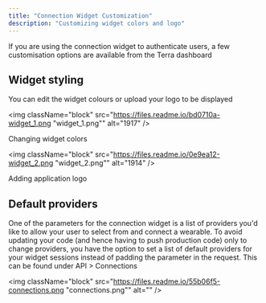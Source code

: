 ```yaml
---
title: "Connection Widget Customization"
description: "Customizing widget colors and logo"
---
```

If you are using the connection widget to authenticate users, a few customisation options are available from the Terra dashboard

## Widget styling

You can edit the widget colours or upload your logo to be displayed

<img className="block" src="https://files.readme.io/bd0710a-widget_1.png "widget_1.png"" alt="1917" />

Changing widget colors

<img className="block" src="https://files.readme.io/0e9ea12-widget_2.png "widget_2.png"" alt="1914" />

Adding application logo

## Default providers

One of the parameters for the connection widget is a list of providers you'd like to allow your user to select from and connect a wearable. To avoid updating your code (and hence having to push production code) only to change providers, you have the option to set a list of default providers for your widget sessions instead of padding the parameter in the request. This can be found under API > Connections

<img className="block" src="https://files.readme.io/55b06f5-connections.png "connections.png"" alt="" />


